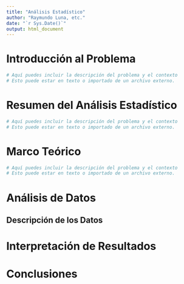 ```yaml
---
title: "Análisis Estadístico"
author: "Raymundo Luna, etc."
date: "`r Sys.Date()`"
output: html_document
---
```


# Introducción al Problema

```r
# Aquí puedes incluir la descripción del problema y el contexto
# Esto puede estar en texto o importado de un archivo externo.

```


# Resumen del Análisis Estadístico



```r
# Aquí puedes incluir la descripción del problema y el contexto
# Esto puede estar en texto o importado de un archivo externo.

```


# Marco Teórico


```r
# Aquí puedes incluir la descripción del problema y el contexto
# Esto puede estar en texto o importado de un archivo externo.

```


# Análisis de Datos
## Descripción de los Datos




# Interpretación de Resultados




# Conclusiones